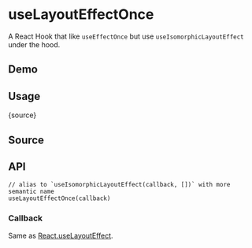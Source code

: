 # useLayoutEffectOnce


<HooksType category="Lifecycle" />


A React Hook that like <Link to="/reference/use-effect-once">`useEffectOnce`</Link> but use <Link to="/reference/use-isomorphic-layout-effect">`useIsomorphicLayoutEffect`</Link> under the hood.

## Demo


<App />

## Usage


<RawCode>{source}</RawCode>

## Source


<Source />

## API

```tsx
// alias to `useIsomorphicLayoutEffect(callback, [])` with more semantic name
useLayoutEffectOnce(callback)
```

### Callback

Same as [React.useLayoutEffect](https://react.dev/reference/react/useLayoutEffect).
